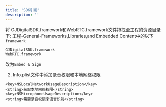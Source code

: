 ```yaml
---
title: 'SDK引⽤'
description: ''
---
```


将 GJDigitalSDK.framework和WebRTC.framework⽂件拖拽至工程的资源目录下:
工程-General-Frameworks,Libraries,and Embedded Content中的以下`framework`
```
GJDigitalSDK.framework
WebRTC.framework
```
改为```Embed & Sign```

2. Info.plist文件中添加录音权限和本地网络权限
```
<key>NSLocalNetworkUsageDescription</key>
<string>获取本地网络权限</string>
<key>NSMicrophoneUsageDescription</key>
<string>需要录音权限来语音识别</string>
```

